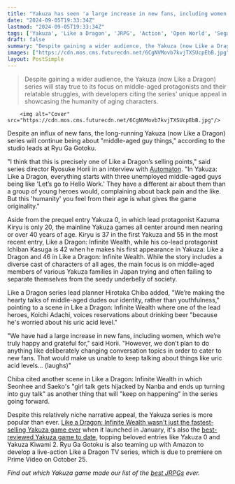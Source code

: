 ```yaml
---
title: "Yakuza has seen 'a large increase in new fans, including women', but the JRPG series will continue being about 'middle-aged guy things'"
date: "2024-09-05T19:33:34Z"
lastmod: "2024-09-05T19:33:34Z"
tags: ['Yakuza', 'Like a Dragon', 'JRPG', 'Action', 'Open World', 'Sega', 'Ryu Ga Gotoku Studio']
draft: false
summary: "Despite gaining a wider audience, the Yakuza (now Like a Dragon) series will stay true to its focus on middle-aged protagonists and their relatable struggles, with developers citing the series' unique appeal in showcasing the humanity of aging characters."
images: ["https://cdn.mos.cms.futurecdn.net/6CgNVMovb7kvjTXSUcpEbB.jpg"]
layout: PostSimple
---
```

> Despite gaining a wider audience, the Yakuza (now Like a Dragon) series will stay true to its focus on middle-aged protagonists and their relatable struggles, with developers citing the series' unique appeal in showcasing the humanity of aging characters.


        <img alt="Cover" src="https://cdn.mos.cms.futurecdn.net/6CgNVMovb7kvjTXSUcpEbB.jpg"/>
        
Despite an influx of new fans, the long-running Yakuza (now Like a Dragon) series will continue being about "middle-aged guy things," according to the studio leads at Ryu Ga Gotoku.

"I think that this is precisely one of Like a Dragon’s selling points," said series director Ryosuke Horii in an interview with [Automaton](https://automaton-media.com/en/news/despite-the-influx-of-young-and-female-fans-the-like-a-dragon-series-will-keep-being-about-middle-aged-guys-doing-middle-aged-guy-things-according-to-devs/). "In Yakuza: Like a Dragon, everything starts with three unemployed middle-aged guys being like 'Let’s go to Hello Work.' They have a different air about them than a group of young heroes would, complaining about back pain and the like. But this 'humanity' you feel from their age is what gives the game originality."

Aside from the prequel entry Yakuza 0, in which lead protagonist Kazuma Kiryu is only 20, the mainline Yakuza games all center around men nearing or over 40 years of age. Kiryu is 37 in the first Yakuza and 55 in the most recent entry, Like a Dragon: Infinite Wealth, while his co-lead protagonist Ichiban Kasuga is 42 when he makes his first appearance in Yakuza: Like a Dragon and 46 in Like a Dragon: Infinite Wealth. While the story includes a diverse cast of characters of all ages, the main focus is on middle-aged members of various Yakuza families in Japan trying and often failing to separate themselves from the seedy underbelly of society.

Like a Dragon series lead planner Hirotaka Chiba added, "We’re making the hearty talks of middle-aged dudes our identity, rather than youthfulness," pointing to a scene in Like a Dragon: Infinite Wealth where one of the lead heroes, Koichi Adachi, voices reservations about drinking beer "because he's worried about his uric acid level."

"We have had a large increase in new fans, including women, which we’re truly happy and grateful for," said Horii. "However, we don’t plan to do anything like deliberately changing conversation topics in order to cater to new fans. That would make us unable to keep talking about things like uric acid levels… (laughs)"

Chiba cited another scene in Like a Dragon: Infinite Wealth in which Seonhee and Saeko's "girl talk gets hijacked by Nanba and ends up turning into guy talk" as another thing that will "keep on happening" in the series going forward.

Despite this relatively niche narrative appeal, the Yakuza series is more popular than ever. [Like a Dragon: Infinite Wealth wasn't just the fastest-selling Yakuza game ever](https://www.gamesradar.com/like-a-dragon-infinite-wealth-is-the-fastest-selling-yakuza-game-ever-and-free-in-game-items-are-on-the-way-in-celebration/) when it launched in January, it's also the [best-reviewed Yakuza game to date](https://www.gamesradar.com/like-a-dragon-infinite-wealth-is-the-best-reviewed-yakuza-game-to-date/), topping beloved entries like Yakuza 0 and Yakuza Kiwami 2. Ryu Ga Gotoku is also teaming up with Amazon to develop a live-action Like a Dragon TV series, which is due to premiere on Prime Video on October 25.

*Find out which Yakuza game made our list of the *[<em>best JRPGs</em>](https://www.gamesradar.com/best-jrpgs/)* ever.*
        
